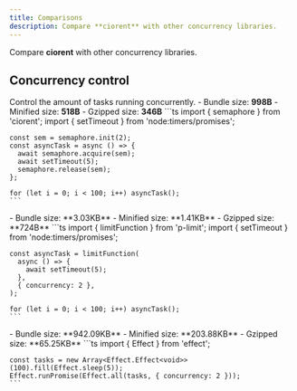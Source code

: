 ```yaml
---
title: Comparisons
description: Compare **ciorent** with other concurrency libraries.
---
```



Compare **ciorent** with other concurrency libraries.

## Concurrency control
Control the amount of tasks running concurrently.
<Tabs>
  <TabItem label='ciorent'>
    - Bundle size: **998B**
    - Minified size: **518B**
    - Gzipped size: **346B**
    ```ts
    import { semaphore } from 'ciorent';
    import { setTimeout } from 'node:timers/promises';
    
    const sem = semaphore.init(2);
    const asyncTask = async () => {
      await semaphore.acquire(sem);
      await setTimeout(5);
      semaphore.release(sem);
    };
    
    for (let i = 0; i < 100; i++) asyncTask();
    ```
  </TabItem>
  <TabItem label='p-limit'>
    - Bundle size: **3.03KB**
    - Minified size: **1.41KB**
    - Gzipped size: **724B**
    ```ts
    import { limitFunction } from 'p-limit';
    import { setTimeout } from 'node:timers/promises';
    
    const asyncTask = limitFunction(
      async () => {
        await setTimeout(5);
      },
      { concurrency: 2 },
    );
    
    for (let i = 0; i < 100; i++) asyncTask();
    ```
  </TabItem>
  <TabItem label='effect'>
    - Bundle size: **942.09KB**
    - Minified size: **203.88KB**
    - Gzipped size: **65.25KB**
    ```ts
    import { Effect } from 'effect';
    
    const tasks = new Array<Effect.Effect<void>>(100).fill(Effect.sleep(5));
    Effect.runPromise(Effect.all(tasks, { concurrency: 2 }));
    ```
  </TabItem>
</Tabs>
